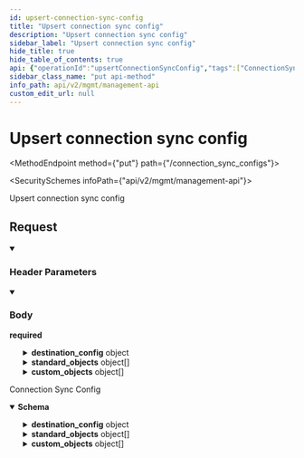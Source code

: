 ```yaml
---
id: upsert-connection-sync-config
title: "Upsert connection sync config"
description: "Upsert connection sync config"
sidebar_label: "Upsert connection sync config"
hide_title: true
hide_table_of_contents: true
api: {"operationId":"upsertConnectionSyncConfig","tags":["ConnectionSyncConfigs"],"security":[{"x-api-key":[]}],"parameters":[{"name":"x-customer-id","in":"header","schema":{"type":"string","example":"my-customer-1"},"description":"The customer ID that uniquely identifies the customer in your application","required":true},{"name":"x-provider-name","in":"header","schema":{"type":"string","example":"salesforce"},"description":"The provider name","required":true}],"requestBody":{"required":true,"content":{"application/json":{"schema":{"type":"object","properties":{"destination_config":{"oneOf":[{"description":"Config specific to postgres destination","type":"object","title":"postgres","properties":{"type":{"type":"string","enum":["postgres"]},"schema":{"type":"string","description":"The schema you'd like to sync to. This schema must already exist. Supaglue will not create it. If not specified, the schema specified in the postgres Destination will be used.","example":"customer_1_schema"}},"required":["type","schema"]},{"description":"Config specific to bigquery destination","type":"object","title":"bigquery","properties":{"type":{"type":"string","enum":["bigquery"]},"dataset":{"type":"string","description":"The dataset you'd like to sync to. This dataset must already exist. Supaglue will not create it. If not specified, the dataset specified in the bigquery Destination will be used.","example":"customer_1_dataset"}},"required":["type","dataset"]}]},"standard_objects":{"description":"A list of case-sensitive Provider standard objects to be synced. If specified, this list will take override the standard_objects list in SyncConfig.","type":"array","items":{"type":"object","properties":{"object":{"type":"string","description":"The Provider object name (case sensitive)","example":"Contact"}},"required":["object"]}},"custom_objects":{"description":"A list of case-sensitive Provider objects to be synced.","type":"array","items":{"type":"object","properties":{"object":{"type":"string","description":"The Supaglue object name (case sensitive)","example":"Contact__c"}},"required":["object"]}}},"title":"upsert_connection_sync_config"}}}},"responses":{"200":{"description":"Connection Sync Config","content":{"application/json":{"schema":{"type":"object","properties":{"destination_config":{"oneOf":[{"description":"Config specific to postgres destination","type":"object","title":"postgres","properties":{"type":{"type":"string","enum":["postgres"]},"schema":{"type":"string","description":"The schema you'd like to sync to. This schema must already exist. Supaglue will not create it. If not specified, the schema specified in the postgres Destination will be used.","example":"customer_1_schema"}},"required":["type","schema"]},{"description":"Config specific to bigquery destination","type":"object","title":"bigquery","properties":{"type":{"type":"string","enum":["bigquery"]},"dataset":{"type":"string","description":"The dataset you'd like to sync to. This dataset must already exist. Supaglue will not create it. If not specified, the dataset specified in the bigquery Destination will be used.","example":"customer_1_dataset"}},"required":["type","dataset"]}]},"standard_objects":{"description":"A list of case-sensitive Provider standard objects to be synced. If specified, this list will take override the standard_objects list in SyncConfig.","type":"array","items":{"type":"object","properties":{"object":{"type":"string","description":"The Provider object name (case sensitive)","example":"Contact"}},"required":["object"]}},"custom_objects":{"description":"A list of case-sensitive Provider objects to be synced.","type":"array","items":{"type":"object","properties":{"object":{"type":"string","description":"The Supaglue object name (case sensitive)","example":"Contact__c"}},"required":["object"]}}},"title":"connection_sync_config"}}}}},"description":"Upsert connection sync config","method":"put","path":"/connection_sync_configs","servers":[{"url":"https://api.supaglue.io/mgmt/v2","description":"Supaglue API"}],"securitySchemes":{"x-api-key":{"type":"apiKey","name":"x-api-key","in":"header","description":"API key to allow developers to access the API"}},"jsonRequestBodyExample":{"destination_config":{"type":"postgres","schema":"customer_1_schema"},"standard_objects":[{"object":"Contact"}],"custom_objects":[{"object":"Contact__c"}]},"info":{"version":"0.14.15","title":"Management API","contact":{"name":"Supaglue","email":"docs@supaglue.com","url":"https://supaglue.com"},"description":"#### Introduction\n\nWelcome to the Management API documentation. You can use this API to manage customer integrations and connections.\n\n[![Run in Postman](https://run.pstmn.io/button.svg)](https://www.postman.com/supaglue/workspace/supaglue-public/overview)\n\n#### Base API URL\n\n```\nhttps://api.supaglue.io/mgmt/v2\n```\n"},"postman":{"name":"Upsert connection sync config","description":{"type":"text/plain"},"url":{"path":["connection_sync_configs"],"host":["{{baseUrl}}"],"query":[],"variable":[]},"header":[{"disabled":false,"description":{"content":"(Required) The customer ID that uniquely identifies the customer in your application","type":"text/plain"},"key":"x-customer-id","value":""},{"disabled":false,"description":{"content":"(Required) The provider name","type":"text/plain"},"key":"x-provider-name","value":""},{"key":"Content-Type","value":"application/json"},{"key":"Accept","value":"application/json"}],"method":"PUT","body":{"mode":"raw","raw":"\"\"","options":{"raw":{"language":"json"}}},"auth":{"type":"apikey","apikey":[{"type":"any","value":"x-api-key","key":"key"},{"type":"any","value":"<API Key>","key":"value"},{"type":"any","value":"header","key":"in"}]}}}
sidebar_class_name: "put api-method"
info_path: api/v2/mgmt/management-api
custom_edit_url: null
---
```



<h1 className={"openapi__heading"}>Upsert connection sync config</h1>

<MethodEndpoint method={"put"} path={"/connection_sync_configs"}></MethodEndpoint>

<SecuritySchemes infoPath={"api/v2/mgmt/management-api"}></SecuritySchemes>



Upsert connection sync config

## Request

<details style={{"marginBottom":"1rem"}} className={"openapi-markdown__details"} data-collapsed={false} open={true}><summary style={{}}><h3 className={"openapi-markdown__details-summary-header-params"}>Header Parameters</h3></summary><div><ul><ParamsItem className={"paramsItem"} param={{"name":"x-customer-id","in":"header","schema":{"type":"string","example":"my-customer-1"},"description":"The customer ID that uniquely identifies the customer in your application","required":true}}></ParamsItem><ParamsItem className={"paramsItem"} param={{"name":"x-provider-name","in":"header","schema":{"type":"string","example":"salesforce"},"description":"The provider name","required":true}}></ParamsItem></ul></div></details><MimeTabs className={"openapi-tabs__mime"}><TabItem label={"application/json"} value={"application/json-schema"}><details style={{}} className={"openapi-markdown__details mime"} data-collapsed={false} open={true}><summary style={{}} className={"openapi-markdown__details-summary-mime"}><h3 className={"openapi-markdown__details-summary-header-body"}>Body</h3><strong className={"openapi-schema__required"}>required</strong></summary><div style={{"textAlign":"left","marginLeft":"1rem"}}></div><ul style={{"marginLeft":"1rem"}}><SchemaItem collapsible={true} className={"schemaItem"}><details style={{}} className={"openapi-markdown__details"}><summary style={{}}><span className={"openapi-schema__container"}><strong className={"openapi-schema__property"}>destination_config</strong><span className={"openapi-schema__name"}> object</span></span></summary><div style={{"marginLeft":"1rem"}}><div><span className={"badge badge--info"}>oneOf</span><SchemaTabs><TabItem label={"postgres"} value={"0-item-properties"}><SchemaItem collapsible={false} name={"type"} required={true} schemaName={"string"} qualifierMessage={"**Possible values:** [`postgres`]"} schema={{"type":"string","enum":["postgres"]}}></SchemaItem><SchemaItem collapsible={false} name={"schema"} required={true} schemaName={"string"} qualifierMessage={undefined} schema={{"type":"string","description":"The schema you'd like to sync to. This schema must already exist. Supaglue will not create it. If not specified, the schema specified in the postgres Destination will be used.","example":"customer_1_schema"}}></SchemaItem></TabItem><TabItem label={"bigquery"} value={"1-item-properties"}><SchemaItem collapsible={false} name={"type"} required={true} schemaName={"string"} qualifierMessage={"**Possible values:** [`bigquery`]"} schema={{"type":"string","enum":["bigquery"]}}></SchemaItem><SchemaItem collapsible={false} name={"dataset"} required={true} schemaName={"string"} qualifierMessage={undefined} schema={{"type":"string","description":"The dataset you'd like to sync to. This dataset must already exist. Supaglue will not create it. If not specified, the dataset specified in the bigquery Destination will be used.","example":"customer_1_dataset"}}></SchemaItem></TabItem></SchemaTabs></div></div></details></SchemaItem><SchemaItem collapsible={true} className={"schemaItem"}><details style={{}} className={"openapi-markdown__details"}><summary style={{}}><span className={"openapi-schema__container"}><strong className={"openapi-schema__property"}>standard_objects</strong><span className={"openapi-schema__name"}> object[]</span></span></summary><div style={{"marginLeft":"1rem"}}><div style={{"marginTop":".5rem","marginBottom":".5rem"}}>

A list of case-sensitive Provider standard objects to be synced. If specified, this list will take override the standard_objects list in SyncConfig.

</div><li><div style={{"fontSize":"var(--ifm-code-font-size)","opacity":"0.6","marginLeft":"-.5rem","paddingBottom":".5rem"}}>Array [</div></li><SchemaItem collapsible={false} name={"object"} required={true} schemaName={"string"} qualifierMessage={undefined} schema={{"type":"string","description":"The Provider object name (case sensitive)","example":"Contact"}}></SchemaItem><li><div style={{"fontSize":"var(--ifm-code-font-size)","opacity":"0.6","marginLeft":"-.5rem"}}>]</div></li></div></details></SchemaItem><SchemaItem collapsible={true} className={"schemaItem"}><details style={{}} className={"openapi-markdown__details"}><summary style={{}}><span className={"openapi-schema__container"}><strong className={"openapi-schema__property"}>custom_objects</strong><span className={"openapi-schema__name"}> object[]</span></span></summary><div style={{"marginLeft":"1rem"}}><div style={{"marginTop":".5rem","marginBottom":".5rem"}}>

A list of case-sensitive Provider objects to be synced.

</div><li><div style={{"fontSize":"var(--ifm-code-font-size)","opacity":"0.6","marginLeft":"-.5rem","paddingBottom":".5rem"}}>Array [</div></li><SchemaItem collapsible={false} name={"object"} required={true} schemaName={"string"} qualifierMessage={undefined} schema={{"type":"string","description":"The Supaglue object name (case sensitive)","example":"Contact__c"}}></SchemaItem><li><div style={{"fontSize":"var(--ifm-code-font-size)","opacity":"0.6","marginLeft":"-.5rem"}}>]</div></li></div></details></SchemaItem></ul></details></TabItem></MimeTabs><div><div><ApiTabs><TabItem label={"200"} value={"200"}><div>

Connection Sync Config

</div><div><MimeTabs className={"openapi-tabs__mime"} schemaType={"response"}><TabItem label={"application/json"} value={"application/json"}><SchemaTabs className={"openapi-tabs__schema"}><TabItem label={"Schema"} value={"Schema"}><details style={{}} className={"openapi-markdown__details response"} data-collapsed={false} open={true}><summary style={{}} className={"openapi-markdown__details-summary-response"}><strong>Schema</strong></summary><div style={{"textAlign":"left","marginLeft":"1rem"}}></div><ul style={{"marginLeft":"1rem"}}><SchemaItem collapsible={true} className={"schemaItem"}><details style={{}} className={"openapi-markdown__details"}><summary style={{}}><span className={"openapi-schema__container"}><strong className={"openapi-schema__property"}>destination_config</strong><span className={"openapi-schema__name"}> object</span></span></summary><div style={{"marginLeft":"1rem"}}><div><span className={"badge badge--info"}>oneOf</span><SchemaTabs><TabItem label={"postgres"} value={"0-item-properties"}><SchemaItem collapsible={false} name={"type"} required={true} schemaName={"string"} qualifierMessage={"**Possible values:** [`postgres`]"} schema={{"type":"string","enum":["postgres"]}}></SchemaItem><SchemaItem collapsible={false} name={"schema"} required={true} schemaName={"string"} qualifierMessage={undefined} schema={{"type":"string","description":"The schema you'd like to sync to. This schema must already exist. Supaglue will not create it. If not specified, the schema specified in the postgres Destination will be used.","example":"customer_1_schema"}}></SchemaItem></TabItem><TabItem label={"bigquery"} value={"1-item-properties"}><SchemaItem collapsible={false} name={"type"} required={true} schemaName={"string"} qualifierMessage={"**Possible values:** [`bigquery`]"} schema={{"type":"string","enum":["bigquery"]}}></SchemaItem><SchemaItem collapsible={false} name={"dataset"} required={true} schemaName={"string"} qualifierMessage={undefined} schema={{"type":"string","description":"The dataset you'd like to sync to. This dataset must already exist. Supaglue will not create it. If not specified, the dataset specified in the bigquery Destination will be used.","example":"customer_1_dataset"}}></SchemaItem></TabItem></SchemaTabs></div></div></details></SchemaItem><SchemaItem collapsible={true} className={"schemaItem"}><details style={{}} className={"openapi-markdown__details"}><summary style={{}}><span className={"openapi-schema__container"}><strong className={"openapi-schema__property"}>standard_objects</strong><span className={"openapi-schema__name"}> object[]</span></span></summary><div style={{"marginLeft":"1rem"}}><div style={{"marginTop":".5rem","marginBottom":".5rem"}}>

A list of case-sensitive Provider standard objects to be synced. If specified, this list will take override the standard_objects list in SyncConfig.

</div><li><div style={{"fontSize":"var(--ifm-code-font-size)","opacity":"0.6","marginLeft":"-.5rem","paddingBottom":".5rem"}}>Array [</div></li><SchemaItem collapsible={false} name={"object"} required={true} schemaName={"string"} qualifierMessage={undefined} schema={{"type":"string","description":"The Provider object name (case sensitive)","example":"Contact"}}></SchemaItem><li><div style={{"fontSize":"var(--ifm-code-font-size)","opacity":"0.6","marginLeft":"-.5rem"}}>]</div></li></div></details></SchemaItem><SchemaItem collapsible={true} className={"schemaItem"}><details style={{}} className={"openapi-markdown__details"}><summary style={{}}><span className={"openapi-schema__container"}><strong className={"openapi-schema__property"}>custom_objects</strong><span className={"openapi-schema__name"}> object[]</span></span></summary><div style={{"marginLeft":"1rem"}}><div style={{"marginTop":".5rem","marginBottom":".5rem"}}>

A list of case-sensitive Provider objects to be synced.

</div><li><div style={{"fontSize":"var(--ifm-code-font-size)","opacity":"0.6","marginLeft":"-.5rem","paddingBottom":".5rem"}}>Array [</div></li><SchemaItem collapsible={false} name={"object"} required={true} schemaName={"string"} qualifierMessage={undefined} schema={{"type":"string","description":"The Supaglue object name (case sensitive)","example":"Contact__c"}}></SchemaItem><li><div style={{"fontSize":"var(--ifm-code-font-size)","opacity":"0.6","marginLeft":"-.5rem"}}>]</div></li></div></details></SchemaItem></ul></details></TabItem><TabItem label={"Example (from schema)"} value={"Example (from schema)"}><ResponseSamples responseExample={"{\n  \"destination_config\": {},\n  \"standard_objects\": [\n    {\n      \"object\": \"Contact\"\n    }\n  ],\n  \"custom_objects\": [\n    {\n      \"object\": \"Contact__c\"\n    }\n  ]\n}"} language={"json"}></ResponseSamples></TabItem></SchemaTabs></TabItem></MimeTabs></div></TabItem></ApiTabs></div></div>
      
